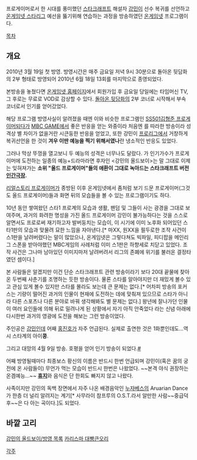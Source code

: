 프로게이머로서 한 시대를 풍미했던 [[스타크래프트]] 해설자 [[강민]]이 선수 복귀를 선언하고 [[온게임넷 스타리그]] 예선을 뚫기위해 연습하는 과정을 방송하였던 [[온게임넷]] 프로그램이다.

[[목차]]
== 개요 ==
2010년 3월 19일 첫 방영. 방영시간은 매주 금요일 저녁 9시 30분으로 돌아온 뒷담화의 2부 형태로 방영되어 2010년 6월 18일 13회를 마지막으로 종영되었다.

본방송을 놓쳤다면 [http://ongamenet.com 온게임넷 홈페이지]에서 회원가입 후 금요일 당일에는 타임머신 TV, 그 후로는 무료로 VOD로 감상할 수 있다. [[돌아온 뒷담화]]의 2부 코너로 시작해서 부속 코너로서 인기를 얻어갔었다.

해당 프로그램 방영사실이 알려졌을 때엔 이와 비슷한 프로그램인 [[SS501김형준 프로게이머되다]]가 [[MBC GAME]]에서 좋은 반응을 얻는 와중이라 처음엔 <SS501김형준 프로게이머되다>를 따라한 방송이라 성격상 별 차이가 없을거란 시큰둥한 반응을 얻었고, 또한 강민이 [[프로리그]]에서 거창하게 복귀선언을 한 것이 '''겨우 이딴 예능을 찍기 위해서였나'''란 냉소적인 반응도 있었다.

그러나 막상 뚜껑을 열고보니 두 예능의 성격은 너무나도 달랐다. <SS501김형준 프로게이머되다>가 인기가수가 프로게이머에 도전하는 일종의 예능+드라마라면 후자인 <강민의 올드보이>는 말 그대로 이제는 잊혀져가는 '''소위 "올드 프로게이머"들의 애환이 그대로 녹아드는 스타크래프트 버전 [[인간극장]].'''

[[리얼스토리 프로게이머]]가 종방된 이후 온게임넷에서 좀처럼 보기 드문 프로게이머(그것도 올드 프로게이머)들과 화면 뒤의 모습들을 볼 수 있는 프로그램이기도 하다.

10년 동안 쌓여왔던 스타1 프로계의 모습과 생활, 팬덤 및 그들이 사는 광경을 그대로 보여주며, 과거의 화려한 명성을 가진 올드 프로게이머 강민이 불가능하다는 것을 스스로 알면서도 프로로써 재기하고자 발버둥치는 모습이, 이 시기에 이미 노후화 되어있던 스타1판의 모습과 맞물려 묘한 느낌을 자아낸다.[* 마XX, 원XX을 필두로한 조작 사건이 스1판을 날려버렸다는 말이 많았으나, 온게임넷은 그렇다쳐도 빅파일, 피디팝을 메인리그 스폰을 받아야했던 MBC게임의 사례처럼 이미 스1판은 하향세로 치닫고 있었다. 조작 사건은 그나마 남아있던 이미지마저 날려버려서 리그의 존폐에 위기를 불러온 결정타였던 셈이다.]


본 사람들은 알겠지만 이건 단순 스타크래프트 관련 방송이라기 보다 20대 끝물에 찾아온 두번째 사춘기를 조명하는 듯한 방송이다. 물론 스타를 알아야지만 더 재밌게 볼수 있고 관심 있게 볼수 있지만 스타를 몰라도 보는데 큰 문제는 없다.[* 어차피 방송의 포커스는 기량이 떨어진 과거의 인물이 현재에 도전하는 데에 맞춰져 있으므로 스타가 아니라 다른 스포츠나 다른 분야로 바꿔 생각해봐도 별 문제는 없다.] 왕년에 잘나가던 인물이 여러 요인들에 의해 뒤로 밀려나게 된 상황에서 자기 아직 안죽었다 라는 신념 아래에 다시한번 과거의 영광에 도전을 해보는 그런 방송이었다.

주인공은 [[강민]]인데 어째 [[홍진호]]가 자주 언급된다. 실제로 출연한 것은 1화뿐인데도...역시 스타계의 아이'''콩'''.

그리고 대망의 4월 9일 방송. 호평을 얻어 인기 방송이 되었다.[http://www.fomos.kr/board/board.php?mode=read&keyno=105583&db=issue&cate=&page=1&field=&kwrd= #]

어째 방영될때마다 최종보스 황신의 이름은 반드시 한번 언급되며 강민이(혹은 꿈의 궁전에 온 사람들이) 무언가 먹는 모습이 반드시 한번은 나왔었다. ~~본격 야식 권장하는 온겜예능...~~ '''[[휴지]]'''와 음식은 단 한회도 빠지지 않고 나왔다.

사족이지만 강민의 독백 장면에서 자주 나온 배경음악인 [[누자베스]]의 Aruarian Dance가 한층 더 널리 알려지는 계기[* 사무라이 참프루의 O.S.T.라서 알만한 사람~~중급덕후~~은 다 아는 곡이다.]도 되었다.
== 바깥 고리 ==
[[강민의 올드보이/방영 목록]]
[[카리스마 대빵큰오리]]


[[각주]]
